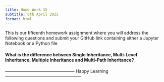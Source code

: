 ```yaml
---
title: Home Work 15
subtitle: 6th April 2025
format: html
---
```


This is our fifteenth homework assignment where you will address the following questions and submit your GitHub link containing either a Jupyter Notebook or a Python file

#### What is the difference between Single Inheritance, Multi-Level Inheritance, Multiple Inheritance and Multi-Path Inheritance?

------------------------------------------------ Happy Learning -----------------------------------------------------

```{=html}
<script src="https://giscus.app/client.js"
        data-repo="ArunKoundinya/AIBasicswithAK"
        data-repo-id="R_kgDOLXPVRw"
        data-category="General"
        data-category-id="DIC_kwDOLXPVR84CdeVx"
        data-mapping="pathname"
        data-strict="0"
        data-reactions-enabled="1"
        data-emit-metadata="0"
        data-input-position="bottom"
        data-theme="purple_dark"
        data-lang="en"
        crossorigin="anonymous"
        async>
</script>
```